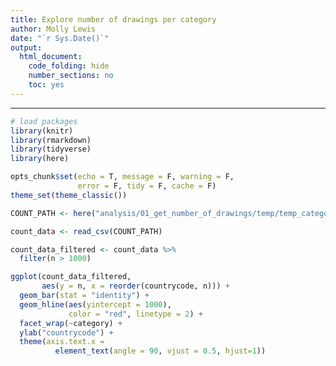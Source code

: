 ```yaml
---
title: Explore number of drawings per category
author: Molly Lewis 
date: "`r Sys.Date()`"
output: 
  html_document:
    code_folding: hide
    number_sections: no
    toc: yes
---
```

  
******

```r
# load packages
library(knitr)
library(rmarkdown)
library(tidyverse)
library(here)

opts_chunk$set(echo = T, message = F, warning = F, 
               error = F, tidy = F, cache = F)
theme_set(theme_classic())

```

```r
COUNT_PATH <- here("analysis/01_get_number_of_drawings/temp/temp_category_counts.csv")

count_data <- read_csv(COUNT_PATH) 

count_data_filtered <- count_data %>%
  filter(n > 1000)

ggplot(count_data_filtered, 
       aes(y = n, x = reorder(countrycode, n))) +
  geom_bar(stat = "identity") +
  geom_hline(aes(yintercept = 1000),
             color = "red", linetype = 2) +
  facet_wrap(~category) +
  ylab("countrycode") +
  theme(axis.text.x = 
          element_text(angle = 90, vjust = 0.5, hjust=1))

```

